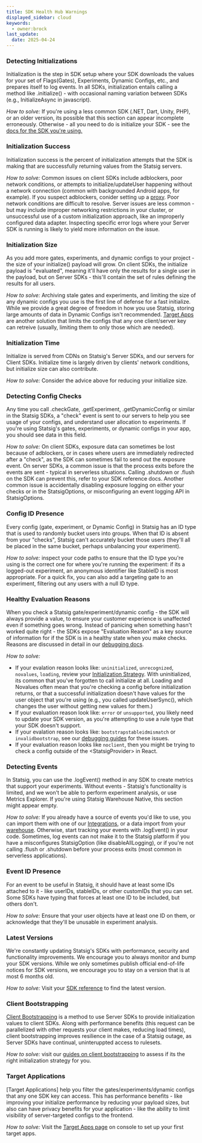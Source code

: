 ```yaml
---
title: SDK Health Hub Warnings
displayed_sidebar: cloud
keywords:
  - owner:brock
last_update:
  date: 2025-04-24
---
```


### Detecting Initializations

Initialization is the step in SDK setup where your SDK downloads the values for your set of Flags(Gates), Experiments, Dynamic Configs, etc., and prepares itself to log events. In all SDKs, initialization entails calling a method like .initialize() - with occasional naming variation between SDKs (e.g., InitializeAsync in javascript). 

*How to solve:* If you're using a less common SDK (.NET, Dart, Unity, PHP), or an older version, its possible that this section can appear incomplete erroneously. Otherwise - all you need to do is initialize your SDK - see the [docs for the SDK you're using.](/sdks/getting-started)

### Initialization Success

Initialization success is the percent of initialization attempts that the SDK is making that are successfully returning values from the Statsig servers. 

*How to solve:* Common issues on client SDKs include adblockers, poor network conditions, or attempts to initialize/updateUser happening without a network connection (common with backgrounded Android apps, for example). If you suspect adblockers, conider setting up a [proxy](/custom_proxy/). Poor network conditions are difficult to resolve. Server issues are less common - but may include improper networking restrictions in your cluster, or unsuccessful use of a custom initialization approach, like an improperly configured data adapter. Inspecting specific error logs where your Server SDK is running is likely to yield more information on the issue.

### Initialization Size

As you add more gates, experiments, and dynamic configs to your project - the size of your initialize() payload will grow. On client SDKs, the initialize payload is "evaluated", meaning it'll have only the results for a single user in the payload, but on Server SDKs - this'll contain the set of rules defining the results for all users.

*How to solve:* Archiving stale gates and experiments, and limiting the size of any dynamic configs you use is the first line of defense for a fast initialize. While we provide a great degree of freedom in how you use Statsig, storing large amounts of data in Dynamic Configs isn't recommended. [Target Apps](/sdk-keys/target-apps/) are another solution that limits the configs that any one client/server key can retreive (usually, limiting them to only those which are needed). 

### Initialization Time

Initialize is served from CDNs on Statsig's Server SDKs, and our servers for Client SDKs. Initialize time is largely driven by clients' network conditions, but initialize size can also contribute.

*How to solve:* Consider the advice above for reducing your initialize size.

### Detecting Config Checks

Any time you call .checkGate, .getExperiment, .getDynamicConfig or similar in the Statsig SDKs, a "check" event is sent to our servers to help you see usage of your configs, and understand user allocation to experiments. If you're using Statsig's gates, experiments, or dynamic configs in your app, you should see data in this field.

*How to solve:* On client SDKs, exposure data can sometimes be lost because of adblockers, or in cases where users are immediately redirected after a "check", as the SDK can sometimes fail to send out the exposure event. On server SDKs, a common issue is that the process exits before the events are sent - typical in serverless situations. Calling .shutdown or .flush on the SDK can prevent this, refer to your SDK reference docs. Another common issue is accidentally disabling exposure logging on either your checks or in the StatsigOptions, or misconfiguring an event logging API in StatsigOptions. 

### Config ID Presence

Every config (gate, experiment, or Dynamic Config) in Statsig has an ID type that is used to randomly bucket users into groups. When that ID is absent from your "checks", Statsig can't accurately bucket those users (they'll all be placed in the same bucket, perhaps unbalancing your experiment).

*How to solve:* inspect your code paths to ensure that the ID type you're using is the correct one for where you're running the experiment: if its a logged-out experiment, an anonymous identifier like StableID is most appropriate. For a quick fix, you can also add a targeting gate to an experiment, filtering out any users with a null ID type. 

### Healthy Evaluation Reasons

When you check a Statsig gate/experiment/dynamic config - the SDK will always provide a value, to ensure your customer experience is unaffected even if something goes wrong. Instead of panicing when something hasn't worked quite right - the SDKs expose "Evaluation Reason" as a key source of information for if the SDK is in a healthy state when you make checks. Reasons are discussed in detail in our [debugging docs](/sdk/debugging#evaluation-reason).

*How to solve:* 
 - If your evalation reason looks like: `uninitialized`,  `unrecognized`,  `novalues`, `loading`, review your [Initialization Strategy](/client/concepts/initialize). With uninitialized, its common that you've forgotten to call initialize at all. Loading and Novalues often mean that you're checking a config before initialization returns, or that a successful initialization doesn't have values for the user object that you're using (e.g., you called updateUserSync(), which changes the user without getting new values for them.)
 - If your evaluation reason look like: `error` or `unsupported`, you likely need to update your SDK version, as you're attempting to use a rule type that your SDK doesn't support.
 - If your evalation reason looks like: `bootstrapstableidmismatch` or `invalidbootstrap`, see our [debugging guides](/sdk/debugging#faqs) for these issues.
 - If your evaluation reason looks like `noclient`, then you might be trying to check a config outside of the \<StatsigProvider\> in React.

### Detecting Events

In Statsig, you can use the .logEvent() method in any SDK to create metrics that support your experiments. Without events - Statsig's functionality is limited, and we won't be able to perform experiment analysis, or use Metrics Explorer. If you're using Statsig Warehouse Native, this section might appear empty.

*How to solve:* If you already have a source of events you'd like to use, you can import them with one of our [Integrations](/integrations/introduction), or a data import from your [warehouse](/data-warehouse-ingestion/introduction). Otherwise, start tracking your events with .logEvent() in your code. Sometimes, log events can not make it to the Statsig platform if you have a misconfigures StatsigOption (like disableAllLogging), or if you're not calling .flush or .shutdown before your process exits (most common in serverless applications).

### Event ID Presence

For an event to be useful in Statsig, it should have at least some IDs attached to it - like userIDs, stableIDs, or other customIDs that you can set. Some SDKs have typing that forces at least one ID to be included, but others don't.

*How to solve:* Ensure that your user objects have at least one ID on them, or acknowledge that they'll be unusable in experiment analysis.

### Latest Versions

We're constantly updating Statsig's SDKs with performance, security and functionality improvements. We encourage you to always monitor and bump your SDK versions. While we only sometimes publish official end-of-life notices for SDK versions, we encourage you to stay on a version that is at most 6 months old.

*How to solve:* Visit your [SDK reference](/sdks/getting-started) to find the latest version.

### Client Bootstrapping

[Client Bootstrapping](/client/concepts/initialize#2-bootstrap-initialization) is a method to use Server SDKs to provide initialization values to client SDKs. Along with performance benefits (this request can be parallelized with other requests your client makes, reducing load times), client bootstrapping improves resilience in the case of a Statsig outage, as Server SDKs have continual, uninteruppted access to rulesets. 

*How to solve:* visit our [guides on client bootstrapping](/client/concepts/initialize#2-bootstrap-initialization) to assess if its the right initialization strategy for you.

### Target Applications

[Target Applications] help you filter the gates/experiments/dynamic configs that any one SDK key can access. This has performance benefits - like improving your initialize performance by reducing your payload sizes, but also can have privacy benefits for your application - like the ability to limit visibility of server-targeted configs to the frontend.

*How to solve:* Visit the [Target Apps page](https://console.statsig.com/settings/apps) on console to set up your first target apps. 
